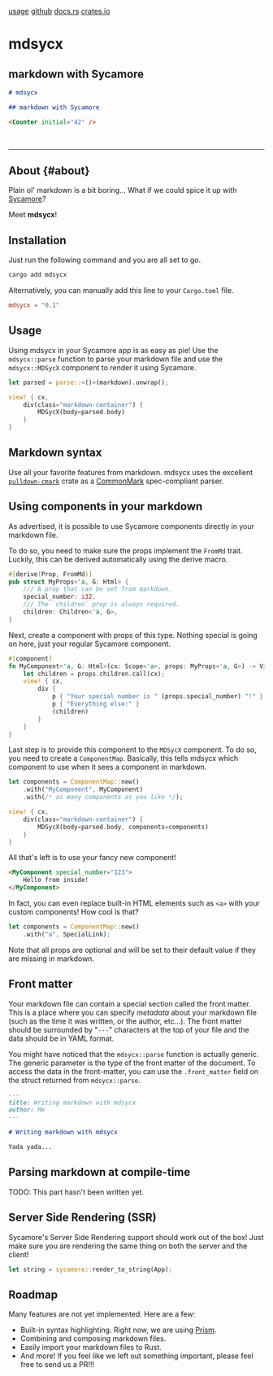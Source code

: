 <div class="links-section">
  <a href="#about">usage</a>
  <a href="https://github.com/lukechu10/mdsycx">github</a>
  <a href="https://docs.rs/mdsycx">docs.rs</a>
  <a href="https://crates.io/crates/mdsycx">crates.io</a>
</div>

# mdsycx

## markdown with Sycamore

<Counter initial="42" />

```md
# mdsycx

## markdown with Sycamore

<Counter initial="42" />
```

<br />

---

## About {#about}

Plain ol' markdown is a bit boring... What if we could spice it up with
[Sycamore](https://sycamore-rs.netlify.app)?

Meet **mdsycx**!

## Installation

Just run the following command and you are all set to go.

```sh
cargo add mdsycx
```

Alternatively, you can manually add this line to your `Cargo.toml` file.

```toml
mdsycx = "0.1"
```

## Usage

Using mdsycx in your Sycamore app is as easy as pie! Use the `mdsycx::parse` function to parse your
markdown file and use the `mdsycx::MDSycX` component to render it using Sycamore.

```rust
let parsed = parse::<()>(markdown).unwrap();

view! { cx,
    div(class="markdown-container") {
        MDSycX(body=parsed.body)
    }
}
```

## Markdown syntax

Use all your favorite features from markdown. mdsycx uses the excellent
[`pulldown-cmark`](https://github.com/raphlinus/pulldown-cmark) crate as a
[CommonMark](https://commonmark.org/) spec-compliant parser.

## Using components in your markdown

As advertised, it is possible to use Sycamore components directly in your markdown file.

To do so, you need to make sure the props implement the `FromMd` trait. Luckily, this can be derived
automatically using the derive macro.

```rust
#[derive(Prop, FromMd)]
pub struct MyProps<'a, G: Html> {
    /// A prop that can be set from markdown.
    special_number: i32,
    /// The `children` prop is always required.
    children: Children<'a, G>,
}
```

Next, create a component with props of this type. Nothing special is going on here, just your
regular Sycamore component.

```rust
#[component]
fn MyComponent<'a, G: Html>(cx: Scope<'a>, props: MyProps<'a, G>) -> View<G> {
    let children = props.children.call(cx);
    view! { cx,
        div {
            p { "Your special number is " (props.special_number) "!" }
            p { "Everything else:" }
            (children)
        }
    }
}
```

Last step is to provide this component to the `MDSycX` component. To do so, you need to create a
`ComponentMap`. Basically, this tells mdsycx which component to use when it sees a component in
markdown.

```rust
let components = ComponentMap::new()
    .with("MyComponent", MyComponent)
    .with(/* as many components as you like */);

view! { cx,
    div(class="markdown-container") {
        MDSycX(body=parsed.body, components=components)
    }
}
```

All that's left is to use your fancy new component!

```md
<MyComponent special_number="123">
    Hello from inside!
</MyComponent>
```

In fact, you can even replace built-in HTML elements such as `<a>` with your custom components! How
cool is that?

```rust
let components = ComponentMap::new()
    .with("a", SpecialLink);
```

Note that all props are optional and will be set to their default value if they are missing in
markdown.

## Front matter

Your markdown file can contain a special section called the front matter. This is a place where you
can specify _metadata_ about your markdown file (such as the time it was written, or the author,
etc...). The front matter should be surrounded by "`---`" characters at the top of your file and the
data should be in YAML format.

You might have noticed that the `mdsycx::parse` function is actually generic. The generic parameter
is the type of the front matter of the document. To access the data in the front-matter, you can use
the `.front_matter` field on the struct returned from `mdsycx::parse`.

```md
---
title: Writing markdown with mdsycx
author: Me
---

# Writing markdown with mdsycx

Yada yada...
```

## Parsing markdown at compile-time

TODO: This part hasn't been written yet.

## Server Side Rendering (SSR)

Sycamore's Server Side Rendering support should work out of the box! Just make sure you are
rendering the same thing on both the server and the client!

```rust
let string = sycamore::render_to_string(App);
```

## Roadmap

Many features are not yet implemented. Here are a few:

- Built-in syntax highlighting. Right now, we are using [Prism](https://prismjs.com/).
- Combining and composing markdown files.
- Easily import your markdown files to Rust.
- And more! If you feel like we left out something important, please feel free to send us a PR!!!
